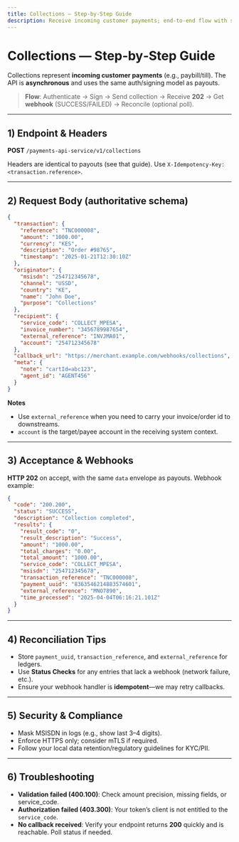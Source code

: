 ```yaml
---
title: Collections — Step‑by‑Step Guide
description: Receive incoming customer payments; end‑to‑end flow with signing, acceptance, webhooks, and reconciliation.
---
```


# Collections — Step‑by‑Step Guide

Collections represent **incoming customer payments** (e.g., paybill/till). The API is **asynchronous** and uses the same auth/signing model as payouts.

> **Flow**: Authenticate → Sign → Send collection → Receive **202** → Get **webhook** (SUCCESS/FAILED) → Reconcile (optional poll).

---

## 1) Endpoint & Headers

**POST** `/payments-api-service/v1/collections`

Headers are identical to payouts (see that guide). Use `X-Idempotency-Key: <transaction.reference>`.

---

## 2) Request Body (authoritative schema)

```json
{
  "transaction": {
    "reference": "TNC000008",
    "amount": "1000.00",
    "currency": "KES",
    "description": "Order #98765",
    "timestamp": "2025-01-21T12:30:10Z"
  },
  "originator": {
    "msisdn": "254712345678",
    "channel": "USSD",
    "country": "KE",
    "name": "John Doe",
    "purpose": "Collections"
  },
  "recipient": {
    "service_code": "COLLECT_MPESA",
    "invoice_number": "3456789987654",
    "external_reference": "INVJMA01",
    "account": "254712345678"
  },
  "callback_url": "https://merchant.example.com/webhooks/collections",
  "meta": {
    "note": "cartId=abc123",
    "agent_id": "AGENT456"
  }
}
```

**Notes**
- Use `external_reference` when you need to carry your invoice/order id to downstreams.
- `account` is the target/payee account in the receiving system context.

---

## 3) Acceptance & Webhooks

**HTTP 202** on accept, with the same `data` envelope as payouts. Webhook example:

```json
{
  "code": "200.200",
  "status": "SUCCESS",
  "description": "Collection completed",
  "results": {
    "result_code": "0",
    "result_description": "Success",
    "amount": "1000.00",
    "total_charges": "0.00",
    "total_amount": "1000.00",
    "service_code": "COLLECT_MPESA",
    "msisdn": "254712345678",
    "transaction_reference": "TNC000008",
    "payment_uuid": "8363546214883574601",
    "external_reference": "MNO7890",
    "time_processed": "2025-04-04T06:16:21.101Z"
  }
}
```

---

## 4) Reconciliation Tips

- Store `payment_uuid`, `transaction_reference`, and `external_reference` for ledgers.  
- Use **Status Checks** for any entries that lack a webhook (network failure, etc.).
- Ensure your webhook handler is **idempotent**—we may retry callbacks.

---

## 5) Security & Compliance

- Mask MSISDN in logs (e.g., show last 3–4 digits).  
- Enforce HTTPS only; consider mTLS if required.  
- Follow your local data retention/regulatory guidelines for KYC/PII.

---

## 6) Troubleshooting

- **Validation failed (400.100)**: Check amount precision, missing fields, or service_code.  
- **Authorization failed (403.300)**: Your token’s client is not entitled to the `service_code`.  
- **No callback received**: Verify your endpoint returns **200** quickly and is reachable. Poll status if needed.
